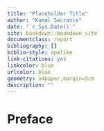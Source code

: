 ```yaml
---
title: "Placeholder Title"
author: "Kamal Sacranie"
date: "`r Sys.Date()`"
site: bookdown::bookdown_site
documentclass: report
bibliography: []
biblio-style: apalike
link-citations: yes
linkcolor: blue
urlcolor: blue
geometry: a4paper,margin=3cm
description: ""
---
```


# Preface {-}
